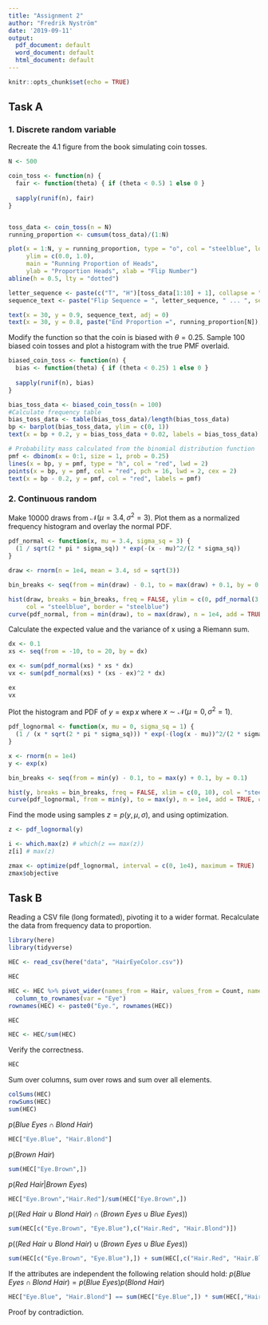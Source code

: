 ```yaml
---
title: "Assignment 2"
author: "Fredrik Nyström"
date: '2019-09-11'
output:
  pdf_document: default
  word_document: default
  html_document: default
---
```


```r
knitr::opts_chunk$set(echo = TRUE)
```

## Task A

### 1. Discrete random variable

Recreate the 4.1 figure from the book simulating coin tosses.

```r
N <- 500

coin_toss <- function(n) {
  fair <- function(theta) { if (theta < 0.5) 1 else 0 }
  
  sapply(runif(n), fair)
}


toss_data <- coin_toss(n = N)
running_proportion <- cumsum(toss_data)/(1:N)

plot(x = 1:N, y = running_proportion, type = "o", col = "steelblue", log = "x", 
     ylim = c(0.0, 1.0), 
     main = "Running Proportion of Heads",
     ylab = "Proportion Heads", xlab = "Flip Number")
abline(h = 0.5, lty = "dotted")

letter_sequence <- paste(c("T", "H")[toss_data[1:10] + 1], collapse = "")
sequence_text <- paste("Flip Sequence = ", letter_sequence, " ... ", sep = "")

text(x = 30, y = 0.9, sequence_text, adj = 0)
text(x = 30, y = 0.8, paste("End Proportion =", running_proportion[N]), adj = 0)
```

Modify the function so that the coin is biased with $\theta = 0.25$. Sample 100 biased coin tosses and plot a histogram with the true PMF overlaid.

```r
biased_coin_toss <- function(n) {
  bias <- function(theta) { if (theta < 0.25) 1 else 0 }
  
  sapply(runif(n), bias)
}

bias_toss_data <- biased_coin_toss(n = 100)
#Calculate frequency table 
bias_toss_data <- table(bias_toss_data)/length(bias_toss_data)
bp <- barplot(bias_toss_data, ylim = c(0, 1))
text(x = bp + 0.2, y = bias_toss_data + 0.02, labels = bias_toss_data)

# Probability mass calculated from the binomial distribution function 
pmf <- dbinom(x = 0:1, size = 1, prob = 0.25)
lines(x = bp, y = pmf, type = "h", col = "red", lwd = 2)
points(x = bp, y = pmf, col = "red", pch = 16, lwd = 2, cex = 2)
text(x = bp - 0.2, y = pmf, col = "red", labels = pmf)

```

### 2. Continuous random 
Make 10000 draws from $\mathcal{N}(\mu = 3.4, \sigma^{2} = 3)$. Plot them as a normalized frequency histogram and overlay the normal PDF.
```r
pdf_normal <- function(x, mu = 3.4, sigma_sq = 3) {
  (1 / sqrt(2 * pi * sigma_sq)) * exp(-(x - mu)^2/(2 * sigma_sq))
}

draw <- rnorm(n = 1e4, mean = 3.4, sd = sqrt(3))

bin_breaks <- seq(from = min(draw) - 0.1, to = max(draw) + 0.1, by = 0.1)

hist(draw, breaks = bin_breaks, freq = FALSE, ylim = c(0, pdf_normal(3.4)), 
     col = "steelblue", border = "steelblue")
curve(pdf_normal, from = min(draw), to = max(draw), n = 1e4, add = TRUE, col = "red", lwd = 2)
```

Calculate the expected value and the variance of x  using a Riemann sum.
```r
dx <- 0.1
xs <- seq(from = -10, to = 20, by = dx)

ex <- sum(pdf_normal(xs) * xs * dx)
vx <- sum(pdf_normal(xs) * (xs - ex)^2 * dx)
```
```r
ex
vx
```

Plot the histogram and PDF of $y = \exp{x}$ where $x \sim \mathcal{N}(\mu = 0, \sigma^{2} = 1)$.

```r
pdf_lognormal <- function(x, mu = 0, sigma_sq = 1) {
  (1 / (x * sqrt(2 * pi * sigma_sq))) * exp(-(log(x - mu))^2/(2 * sigma_sq))
}

x <- rnorm(n = 1e4)
y <- exp(x)

bin_breaks <- seq(from = min(y) - 0.1, to = max(y) + 0.1, by = 0.1)

hist(y, breaks = bin_breaks, freq = FALSE, xlim = c(0, 10), col = "steelblue", border = "steelblue")
curve(pdf_lognormal, from = min(y), to = max(y), n = 1e4, add = TRUE, col = "red", lwd = 2)
```

Find the mode using samples $z = p(y, \mu, \sigma)$, and using optimization.

```r
z <- pdf_lognormal(y)

i <- which.max(z) # which(z == max(z)) 
z[i] # max(z)

zmax <- optimize(pdf_lognormal, interval = c(0, 1e4), maximum = TRUE)
zmax$objective
```

## Task B

Reading a CSV file (long formated), pivoting it to a wider format. Recalculate the data from frequency data to proportion.

```r
library(here)
library(tidyverse)

HEC <- read_csv(here("data", "HairEyeColor.csv"))

HEC

HEC <- HEC %>% pivot_wider(names_from = Hair, values_from = Count, names_prefix = "Hair.") %>%
  column_to_rownames(var = "Eye") 
rownames(HEC) <- paste0("Eye.", rownames(HEC))

HEC

HEC <- HEC/sum(HEC)
```
Verify the correctness.
```r
HEC
```
Sum over columns, sum over rows and sum over all elements.
```r
colSums(HEC)
rowSums(HEC)
sum(HEC)
```

$p(\textit{Blue Eyes} \cap \textit{Blond Hair})$
```r
HEC["Eye.Blue", "Hair.Blond"]
```

$p(\textit{Brown Hair})$
```r
sum(HEC["Eye.Brown",])
```

$p(\textit{Red Hair} | \textit{Brown Eyes})$
```r
HEC["Eye.Brown","Hair.Red"]/sum(HEC["Eye.Brown",])
```

$p( (\textit{Red Hair} \cup \textit{Blond Hair}) \cap (\textit{Brown Eyes} \cup \textit{Blue Eyes}))$
```r
sum(HEC[c("Eye.Brown", "Eye.Blue"),c("Hair.Red", "Hair.Blond")])
```

$p( (\textit{Red Hair} \cup \textit{Blond Hair}) \cup (\textit{Brown Eyes} \cup \textit{Blue Eyes}))$
```r
sum(HEC[c("Eye.Brown", "Eye.Blue"),]) + sum(HEC[,c("Hair.Red", "Hair.Blond")]) - sum(HEC[c("Eye.Brown", "Eye.Blue"),c("Hair.Red", "Hair.Blond")])
```

If the attributes are independent the following relation should hold:
$p(\textit{Blue Eyes} \cap \textit{Blond Hair}) = p(\textit{Blue Eyes})p(\textit{Blond Hair})$
```r
HEC["Eye.Blue", "Hair.Blond"] == sum(HEC["Eye.Blue",]) * sum(HEC[,"Hair.Blond"])
```
Proof by contradiction.





